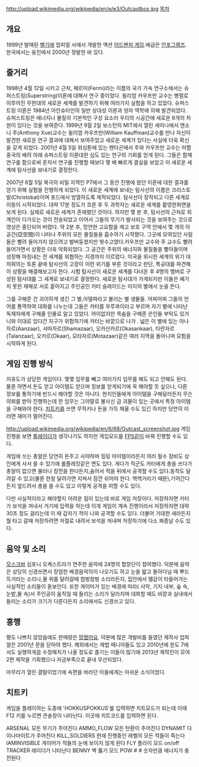 http://upload.wikimedia.org/wikipedia/en/e/e3/Outcastbox.jpg
[[목차]]
== 개요 ==
1999년 발매된 [[벨기에]] 업피얼 사에서 개발한 액션 [[어드벤처 게임]].배급은 [[인포그램즈]]. 한국에서는 웅진에서 2000년 정발한 바 있다.

== 줄거리 ==
1998년 4월 12일 시카고 근처, 페르미(Fermi)라는 이름의 국가 가속 연구소에서는 슈퍼스트링(Superstring)이론에 대해서 연구 중이었다. 윌리엄 카우프만 교수는 병렬로 이루어진 무한대의 새로운 세계를 발견하기 위해 여러가지 실험을 하고 있었다. 슈퍼스트링 이론은 1984년 아인슈타인의 일반 상대성 이론과 양자 역학에 의해 발견되었다. 슈퍼스트링은 에너지나 물질의 기본적인 구성 요소러 우리의 시공간에 새로운 6개의 차원이 있다는 것을 보여준다. 1999년 9월 2일 보스턴의 MIT에서 열린 세미나에서 앤소니 주(Anthony Xue)교수는 윌리엄 카우프만(William Kauffman)교수를 만나 자신이 발견한 새로운 연구 결과에 대해서 보여주었고 새로운 세계가 있다는 사실에 더욱 확신을 갖게 되었다. 2001년 4월 5일 워싱톤에 있는 펜타곤에서 주와 카우프만 교수는 미합중국의 배려 아래 슈퍼스트링 이론대한 심도 있는 연구의 기회를 얻게 된다. 그들은 함께 연구를 함으로써 혼자서 연구를 진행할 때보다 몇 배 빠르게 결실을 보았고 이 새로운 세계에 탐사선을 보내기로 결정한다. 

2007년 6월 5일 북극의 비밀 지역인 P7에서 그 동안 진행에 왔던 이론에 대한 결과를 얻기 위해 실험을 진행하게 되었다. 이 새로운 세계에 보내는 탐사선의 이름은 크리스토발(Christobal)이며 포드에서 방열하도록 제작되었다.  탐사선이 장착되고 다른 세계로 이동이 시작되었다. 대략 17분 정도가 흐른 후 두 과학자는 새로운 세계를 촬영한화면을 보게 된다. 실제로 새로운 세계가 존재했던 것이다. 하지만 몇 분 후, 탐사선의 근처로 외계인이 다가오는 것이 전송되었고 이어서 그들의 무기가 발사되는 것을 보여주는 것으로 영상은 중단되어 버렸다. 약 2분 후, 망연한 고요함을 깨고 보호 구역 안에서 몇 개의 아공간(亞空間)이 나타나 주위의 모든 물질들을 흡수하기 시작했다. 그곳에 모여있던 사람들은 빨려 들어가지 않으려고 발버둥쳤지만 헛수고였다.카우프만 교수와 주 교수도 빨려들어가면서  상황은 더욱 악화되었다. 그 공간은 주위의 에너지와 물질들을 빨아들이며 성장해 마침내는 전 세계를 위협하는 지경까지 이르렀다. 미국을 위시한 세계의 위기 대처회의는 토론 끝에 탐사선의 고장이 이런 위기를 부른 것이라고 판단, 특공대를 파견해 이 상황을 해결해보고자 한다. 시험 탐사선이 새로운 세계를 다녀온 후 4명의 멤버로 구성된 탐사대를 그 세계로 보내기로 결정한다.  새로운 탐사대가 가게되지만 이들은 예기치 못한 재해로 서로 흩어지고 주인공인 카터 슬레이드는 미지의 별에서 눈을 뜬다.

그를 구해준 건 괴이하게 생긴 그 별,아델파라고 불리는 별 생물들. 어찌어찌 그들의 언어를 통역하여 대화를 나누는데 그들은 카터를 우루콰이라고 부르며 자기 별에 나타난 독재자에게 구해줄 인물로 알고 있었다. 어이없지만 목숨을 구해준 은인들 부탁도 있거니와 이대로 있다간 지구가 위험하기에 카터는 바깥으로 나가 . 넓은 이 별에 있는  아나자르(Aanzaar), 샤마자르(Shamazaar), 오카산카르(Okasankaar), 타란자르(Talanzaar), 오카르(Okaar), 모타자르(Motazaar)같은 여러 지역을 돌아니며 모험을 시작하게 된다.

== 게임 진행 방식 ==
지유도가 상당한 게임이다. 몇몇 임무를 빼고 여러가지 임무를 해도 되고 안해도 된다. 물론 하면서 돈도 얻고 아이템도 얻으며 정보를 얻게되기에 꼭 해야할 듯 싶으나, 다른 정보를 통하기에 반드시 해야할 것은 아니다. 현지인들에게 아이템을 구해달라든지 무슨 의뢰를 받아 진행하는데 한 임무는 그야말로 불사신 급 괴물이 있는 곳에서 특정 아이템을 구해와야 한다. [[치트키]]를 쓰면 무적키나 돈을 가득 채울 수도 있긴 하지만 당연히 이러면 재미가 떨어진다.

http://upload.wikimedia.org/wikipedia/en/6/68/Outcast_screenshot.jpg
게임 진행을 보면 [[툼레이더]]가 생각나기도 하지만 게임모드를 [[FPS]]같이 바꿔 진행할 수도 있다.

게임에 쓰는 총알은 당연히 돈주고 사야하며 힐링 아이템이라든지 여러 필수 장비도 상인에게 사서 쓸 수 있기에 롤플레잉같은 면도 있다. 게다가 적군도 카터에게 총을 쓰다가 총알이 없으면 물러나 장전을 한다든지,숨어서 적을 뒤에서 공격할 수도 있다.동작도 달려갈 수 있고(물론 한참 달려가면 지쳐서 잠깐 쉬어야 한다. 헥헥거리기 때문),기어간다든지 엎드려서 총을 쏠 수도 있고 이렇게 공격을 피할 수도 있다.

다만 사실적이라고 해야할지 어려운 점이 있는데 바로 게임 저장이다. 저장하자면 카터가 보석을 꺼내서 거기에 입력을 하는데 이게 게임이 계속 진행이라서 저장하자면 대략 30초 정도 걸리는데 이 때 갑자기 적이 나와 공격할 수도 있다. 더불어 거대한 새라든지 뭘 타고 갈때 저장하려면 저절로 내려서 보석을 꺼내며 저장하기에 다소 짜증날 수도 있다.

== 음악 및 소리 ==
[[모스크바]] 심포니 오케스트라가 연주한 음악에 24명의 합창단이 참여했다. 덕분에 음악은 상당히 신경쓰면서 장엄한 배경음악의이 나오기도 하고 눈을 밟고 돌아다닐 때 뿌드득거리는 소리나,물 위를 달려갈때 첨벙첨벙 소리라든지, 집안에서 땔감이  타들어가는 사실적인 소리들이 돋보인다. 또한 게이머가 있는 배경에 따라( 사막, 기지 내부, 숲 속, 눈밭,물 속)서 주인공이 움직일 때 들리는 소리가 달라지며  대화할 때도 바깥과 실내에서 들리는 소리가 크기가 다른다든지 소리에서도 신경쓰고 있다.

== 흥행 ==
평도 나쁘지 않았음에도  판매량은 [[망했어요]]. 덕분에 많은 개발비를 들였던 제작사 업피얼은 2001년 문을 닫아야 했다. 해외에서는 제법 매니아들도 있고 2010년에 윈도 7에서도 실행하게끔 수정패치가 나올 정도로 즐기는 이들이 많기에 2013년 제작진이 모여 2편 제작을 기획했으나 자금부족으로 끝내 무산되었다.

마무리가 열린 결말이었기에 속편을 바라던 이들에게는 아쉬운 소식이었다.

== 치트키 ==
게임을 플레이하는 도중에 'HOKKUSPOKKUS'를 입력하면 치트모드가 되는데 이때 F12 키를 누르면 콘솔창이 나타난다. 이곳에 치트코드를 입력하면 된다. 

ARSENAL 모든 무기가 주어진다 
AMMO_FLOW 모든 탄환이 주어진다 
DYNAMIT 다이나마이트가 주어진다 
KILL_SOLDIERS 현재 진행중인 레벨의 모든 적들이 죽는다 
IAMINVISIBLE 게이머가 적들의 눈에 보이지 않게 된다 
FLY 플라이 모드 on/off 
TRACKER 레이더가 나타난다 
BENNY 벽 뚫기 모드 
POW # # 숫자만큼 에너지가 충전된다 
